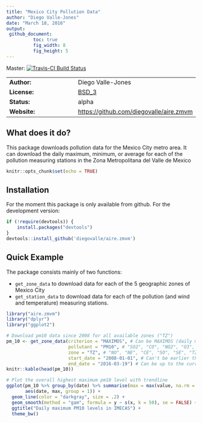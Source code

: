 ```yaml
---
title: "Mexico City Pollution Data"
author: "Diego Valle-Jones"
date: "March 18, 2016"
output: 
 github_document:
          toc: true
          fig_width: 8
          fig_height: 5
---
```


Master: [![Travis-CI Build Status](https://travis-ci.org/diegovalle/aire.zmvm.svg?branch=master)](https://travis-ci.org/diegovalle/aire.zmvm) 

|              |          |
|--------------|---------------|
| __Author:__ | Diego Valle-Jones |
| __License:__ | [BSD_3](https://opensource.org/licenses/BSD-3-Clause) |
| __Status:__ | alpha |
| __Website:__ | [https://github.com/diegovalle/aire.zmvm](https://github.com/diegovalle/aire.zmvm) |


## What does it do?

This package downloads pollution data for the Mexico City metro area. It can download the daily maximum, minimum, or average for each of the pollution measuring stations in the Zona Metropolitana del Valle de Mexico


```r
knitr::opts_chunk$set(echo = TRUE)
```

## Installation

For the moment this package is only available from github. For the development version:

```r
if (!require(devtools)) {
    install.packages("devtools")
}
devtools::install_github('diegovalle/aire.zmvm')
```

## Quick Example

The package consists mainly of two functions: 

* ```get_zone_data``` to download data for each of the 5 geographic zones of Mexico City 
* ```get_station_data``` to download data for each of the pollution (and wind and temperature) measuring stations.

```r
library("aire.zmvm")
library("dplyr")
library("ggplot2")

# Download pm10 data since 2008 for all available zones ("TZ")
pm_10 <- get_zone_data(criterion = "MAXIMOS", # Can be MAXIMOS (daily maximum) or HORARIOS (hourly average)
                       pollutant = "PM10", # "SO2", "CO", "NO2", "O3", "PM10", "TC" (All pollutants)
                       zone = "TZ", # "NO", "NE", "CE", "SO", "SE", "TZ" (All zones)
                       start_date = "2008-01-01", # Can't be earlier than 2008-01-01
                       end_date = "2016-03-19") # Can be up to the current date
knitr::kable(head(pm_10))

# Plot the overall highest maximum pm10 level with trendline
ggplot(pm_10 %>% group_by(date) %>% summarise(max = max(value, na.rm = TRUE)), 
       aes(date, max, group = 1)) +
  geom_line(color = "darkgray", size = .2) +
  geom_smooth(method = "gam", formula = y ~ s(x, k = 50), se = FALSE) +
  ggtitle("Daily maximum PM10 levels in IMECAS") +
  theme_bw()
```
